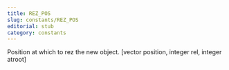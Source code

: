 ```yaml
---
title: REZ_POS
slug: constants/REZ_POS
editorial: stub
category: constants
---
```


<LSLConstant
	name="REZ_POS"
	type="integer"
	value="2"
/>

Position at which to rez the new object. [vector position, integer rel, integer atroot]
